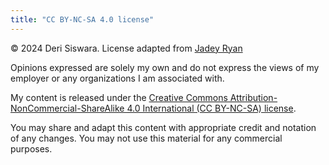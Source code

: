 ```yaml
---
title: "CC BY-NC-SA 4.0 license"
---
```


&#169; 2024 Deri Siswara. License adapted from [Jadey Ryan](https://jadeyryan.com/license)

Opinions expressed are solely my own and do not express the views of my employer or any organizations I am associated with.

My content is released under the [Creative Commons Attribution-NonCommercial-ShareAlike 4.0 International (CC BY-NC-SA) license](https://creativecommons.org/licenses/by-nc-sa/4.0/).

You may share and adapt this content with appropriate credit and notation of any changes. You may not use this material for any commercial purposes.